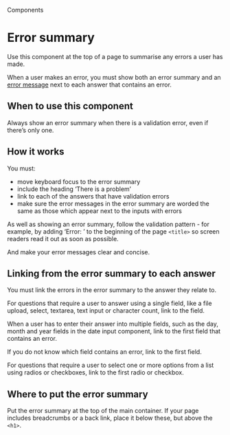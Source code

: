 
<Meta title="Components/Error summary" />

<Hint>Components</Hint>

# Error summary

Use this component at the top of a page to summarise any errors a user has made.

When a user makes an error, you must show both an error summary and an [error message](?path=/docs/components-error-message--docs) next to each answer that contains an error.

<Canvas of={ErrorSummaryStories.primary} />

## When to use this component

Always show an error summary when there is a validation error, even if there’s only one.

## How it works

You must:

- move keyboard focus to the error summary
- include the heading ‘There is a problem’
- link to each of the answers that have validation errors
- make sure the error messages in the error summary are worded the same as those which appear next to the inputs with errors

As well as showing an error summary, follow the validation pattern - for example, by adding ‘Error: ’ to the beginning of the page `<title>` so screen readers read it out as soon as possible.

And make your error messages clear and concise.

<Canvas of={ErrorSummaryStories.primary} />

## Linking from the error summary to each answer

You must link the errors in the error summary to the answer they relate to.

For questions that require a user to answer using a single field, like a file upload, select, textarea, text input or character count, link to the field.

<Canvas of={ErrorSummaryStories.linking} />

When a user has to enter their answer into multiple fields, such as the day, month and year fields in the date input component, link to the first field that contains an error.

If you do not know which field contains an error, link to the first field.

<Canvas of={ErrorSummaryStories.linkingDateInput} />

For questions that require a user to select one or more options from a list using radios or checkboxes, link to the first radio or checkbox.

<Canvas of={ErrorSummaryStories.checkboxes} />

## Where to put the error summary

Put the error summary at the top of the main container. If your page includes breadcrumbs or a back link, place it below these, but above the `<h1>`.

<Canvas of={ErrorSummaryStories.fullPageExample} />

<GovScript />
